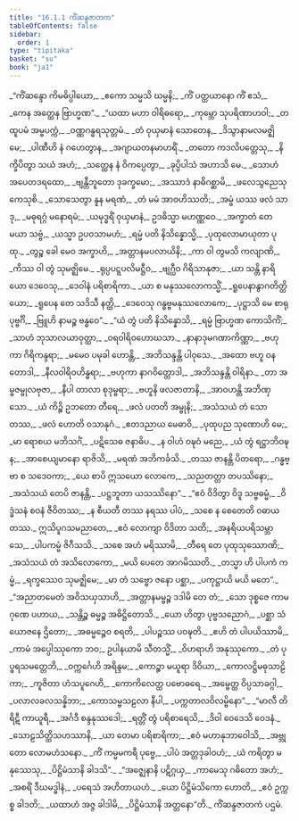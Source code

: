 ```yaml
---
title: "16.1.1 ကိံဆန္ဒဇာတက"
tableOfContents: false
sidebar:
  order: 1
type: "tipitaka"
basket: "su"
book: "ja1"
---
```



<DynamicBreadcrumb />

<Division number="1" book="ja1">

<Paragraph number="3256" type="verses" book="ja1">
_“ကိံဆန္ဒော ကိမဓိပ္ပါယော,_  
_ဧကော သမ္မသိ ဃမ္မနိ;_  
_ကိံ ပတ္ထယာနော ကိံ ဧသံ,_  
_ကေန အတ္ထေန ဗြာဟ္မဏ”._  

</Paragraph>

</Division>
<Division number="2" book="ja1">

<Paragraph number="3257" type="verses" book="ja1">
_“ယထာ မဟာ ဝါရိဓရော,_  
_ကုမ္ဘော သုပရိဏာဟဝါ;_  
_တထူပမံ အမ္ဗပက္ကံ,_  
_ဝဏ္ဏဂန္ဓရသုတ္တမံ._  

</Paragraph>

</Division>
<Division number="3" book="ja1">

<Paragraph number="3258" type="verses" book="ja1">
_တံ ဝုယှမာနံ သောတေန,_  
_ဒိသွာနာမလမဇ္ဈိမေ;_  
_ပါဏီဟိ နံ ဂဟေတွာန,_  
_အဂျာယတနမာဟရိံ._  

</Paragraph>

</Division>
<Division number="4" book="ja1">

<Paragraph number="3259" type="verses" book="ja1">
_တတော ကဒလိပတ္တေသု,_  
_နိက္ခိပိတွာ သယံ အဟံ;_  
_သတ္ထေန နံ ဝိကပ္ပေတွာ,_  
_ခုပ္ပိပါသံ အဟာသိ မေ._  

</Paragraph>

</Division>
<Division number="5" book="ja1">

<Paragraph number="3260" type="verses" book="ja1">
_သောဟံ အပေတဒရထော,_  
_ဗျန္တီဘူတော ဒုခက္ခမော;_  
_အဿာဒံ နာဓိဂစ္ဆာမိ,_  
_ဖလေသွညေသု ကေသုစိ._  

</Paragraph>

</Division>
<Division number="6" book="ja1">

<Paragraph number="3261" type="verses" book="ja1">
_သောသေတွာ နူန မရဏံ,_  
_တံ မမံ အာဝဟိဿတိ;_  
_အမ္ဗံ ယဿ ဖလံ သာဒု,_  
_မဓုရဂ္ဂံ မနောရမံ;_  
_ယမုဒ္ဓရိံ ဝုယှမာနံ,_  
ဥဒဓိသ္မာ မဟဏ္ဏဝေ._  

</Paragraph>

</Division>
<Division number="7" book="ja1">

<Paragraph number="3262" type="verses" book="ja1">
_အက္ခာတံ တေ မယာ သဗ္ဗံ,_  
_ယသ္မာ ဥပဝသာမဟံ;_  
_ရမ္မံ ပတိ နိသိန္နောသ္မိ,_  
_ပုထုလောမာယုတာ ပုထု._  

</Paragraph>

</Division>
<Division number="8" book="ja1">

<Paragraph number="3263" type="verses" book="ja1">
_တွဉ္စ ခေါ မေဝ အက္ခာဟိ,_  
_အတ္တာနမပလာယိနိ;_  
_ကာ ဝါ တွမသိ ကလျာဏိ,_  
_ကိဿ ဝါ တွံ သုမဇ္ဈိမေ._  

</Paragraph>

</Division>
<Division number="9" book="ja1">

<Paragraph number="3264" type="verses" book="ja1">
_ရုပ္ပပဋ္ဋပလိမဋ္ဌီဝ,_  
_ဗျဂ္ဃီဝ ဂိရိသာနုဇာ;_  
_ယာ သန္တိ နာရိယော ဒေဝေသု,_  
_ဒေဝါနံ ပရိစာရိကာ._  

</Paragraph>

</Division>
<Division number="10" book="ja1">

<Paragraph number="3265" type="verses" book="ja1">
_ယာ စ မနုဿလောကသ္မိံ,_  
_ရူပေနာနွာဂတိတ္ထိယော;_  
_ရူပေန တေ သဒိသီ နတ္ထိ,_  
_ဒေဝေသု ဂန္ဓဗ္ဗမနုဿလောကေ;_  
_ပုဋ္ဌာသိ မေ စာရုပုဗ္ဗင်္ဂိ,_  
_ဗြူဟိ နာမဉ္စ ဗန္ဓဝေ”._  

</Paragraph>

</Division>
<Division number="11" book="ja1">

<Paragraph number="3266" type="verses" book="ja1">
_“ယံ တွံ ပတိ နိသိန္နောသိ,_  
_ရမ္မံ ဗြာဟ္မဏ ကောသိကိံ;_  
_သာဟံ ဘုသာလယာဝုတ္ထာ,_  
_ဝရဝါရိဝဟောဃသာ._  

</Paragraph>

</Division>
<Division number="12" book="ja1">

<Paragraph number="3267" type="verses" book="ja1">
_နာနာဒုမဂဏာကိဏ္ဏာ,_  
_ဗဟုကာ ဂိရိကန္ဒရာ;_  
_မမေဝ ပမုခါ ဟောန္တိ,_  
_အဘိသန္ဒန္တိ ပါဝုသေ._  

</Paragraph>

</Division>
<Division number="13" book="ja1">

<Paragraph number="3268" type="verses" book="ja1">
_အထော ဗဟူ ဝနတောဒါ,_  
_နီလဝါရိဝဟိန္ဓရာ;_  
_ဗဟုကာ နာဂဝိတ္တောဒါ,_  
_အဘိသန္ဒန္တိ ဝါရိနာ._  

</Paragraph>

</Division>
<Division number="14" book="ja1">

<Paragraph number="3269" type="verses" book="ja1">
_တာ အမ္ဗဇမ္ဗုလဗုဇာ,_  
_နီပါ တာလာ စုဒုမ္ဗရာ;_  
_ဗဟူနိ ဖလဇာတာနိ,_  
_အာဝဟန္တိ အဘိဏှသော._  

</Paragraph>

</Division>
<Division number="15" book="ja1">

<Paragraph number="3270" type="verses" book="ja1">
_ယံ ကိဉ္စိ ဥဘတော တီရေ,_  
_ဖလံ ပတတိ အမ္ဗုနိ;_  
_အသံသယံ တံ သောတဿ,_  
_ဖလံ ဟောတိ ဝသာနုဂံ._  

</Paragraph>

</Division>
<Division number="16" book="ja1">

<Paragraph number="3271" type="verses" book="ja1">
_ဧတဒညာယ မေဓာဝိ,_  
_ပုထုပည သုဏောဟိ မေ;_  
_မာ ရောစယ မဘိသင်္ဂံ,_  
_ပဋိသေဓ ဇနာဓိပ._  

</Paragraph>

</Division>
<Division number="17" book="ja1">

<Paragraph number="3272" type="verses" book="ja1">
_န ဝါဟံ ဝဍ္ဎဝံ မညေ,_  
_ယံ တွံ ရဋ္ဌာဘိဝဍ္ဎန;_  
_အာစေယျမာနော ရာဇိသိ,_  
_မရဏံ အဘိကင်္ခသိ._  

</Paragraph>

</Division>
<Division number="18" book="ja1">

<Paragraph number="3273" type="verses" book="ja1">
_တဿ ဇာနန္တိ ပိတရော,_  
_ဂန္ဓဗ္ဗာ စ သဒေဝကာ;_  
_ယေ စာပိ ဣသယော လောကေ,_  
_သညတတ္တာ တပဿိနော;_  
_အသံသယံ တေပိ ဇာနန္တိ,_  
_ပဋ္ဌဘူတာ ယသဿိနော”._  

</Paragraph>

</Division>
<Division number="19" book="ja1">

<Paragraph number="3274" type="verses" book="ja1">
_“ဧဝံ ဝိဒိတွာ ဝိဒူ သဗ္ဗဓမ္မံ,_  
_ဝိဒ္ဓံသနံ စဝနံ ဇီဝိတဿ;_  
_န စီယတီ တဿ နရဿ ပါပံ,_  
_သစေ န စေတေတိ ဝဓာယ တဿ._  

</Paragraph>

</Division>
<Division number="20" book="ja1">

<Paragraph number="3275" type="verses" book="ja1">
ဣသိပူဂသမညာတေ,_  
_ဧဝံ လောကျာ ဝိဒိတာ သတိ;_  
_အနရိယပရိသမ္ဘာသေ,_  
_ပါပကမ္မံ ဇိဂီသသိ._  

</Paragraph>

</Division>
<Division number="21" book="ja1">

<Paragraph number="3276" type="verses" book="ja1">
_သစေ အဟံ မရိဿာမိ,_  
_တီရေ တေ ပုထုသုဿောဏိ;_  
_အသံသယံ တံ အသိလောကော,_  
_မယိ ပေတေ အာဂမိဿတိ._  

</Paragraph>

</Division>
<Division number="22" book="ja1">

<Paragraph number="3277" type="verses" book="ja1">
_တသ္မာ ဟိ ပါပကံ ကမ္မံ,_  
_ရက္ခဿေဝ သုမဇ္ဈိမေ;_  
_မာ တံ သဗ္ဗော ဇနော ပစ္ဆာ,_  
_ပကုဋ္ဌာယိ မယိ မတေ”._  

</Paragraph>

</Division>
<Division number="23" book="ja1">

<Paragraph number="3278" type="verses" book="ja1">
_“အညာတမေတံ အဝိသယှသာဟိ,_  
_အတ္တာနမမ္ဗဉ္စ ဒဒါမိ တေ တံ;_  
_သော ဒုစ္စဇေ ကာမဂုဏေ ပဟာယ,_  
_သန္တိဉ္စ ဓမ္မဉ္စ အဓိဋ္ဌိတောသိ._  

</Paragraph>

</Division>
<Division number="24" book="ja1">

<Paragraph number="3279" type="verses" book="ja1">
_ယော ဟိတွာ ပုဗ္ဗသညောဂံ,_  
_ပစ္ဆာ သံယောဇနေ ဌိတော;_  
_အဓမ္မဉ္စေဝ စရတိ,_  
_ပါပဉ္စဿ ပဝဍ္ဎတိ._  

</Paragraph>

</Division>
<Division number="25" book="ja1">

<Paragraph number="3280" type="verses" book="ja1">
_ဧဟိ တံ ပါပယိဿာမိ,_  
_ကာမံ အပ္ပေါဿုကော ဘဝ;_  
ဥပါနယာမိ သီတသ္မိံ,_  
_ဝိဟရာဟိ အနုဿုကော._  

</Paragraph>

</Division>
<Division number="26" book="ja1">

<Paragraph number="3281" type="verses" book="ja1">
_တံ ပုပ္ဖရသမတ္တေဘိ,_  
_ဝက္ကင်္ဂေဟိ အရိန္ဒမ;_  
_ကောဉ္စာ မယူရာ ဒိဝိယာ,_  
_ကောလဋ္ဌိမဓုသာဠိကာ;_  
_ကူဇိတာ ဟံသပူဂေဟိ,_  
_ကောကိလေတ္ထ ပဗောဓရေ._  

</Paragraph>

</Division>
<Division number="27" book="ja1">

<Paragraph number="3282" type="verses" book="ja1">
_အမ္ဗေတ္ထ ဝိပ္ပသာခဂ္ဂါ,_  
_ပလာလခလသန္နိဘာ;_  
_ကောသမ္ဗသဠလာ နီပါ,_  
_ပက္ကတာလဝိလမ္ဗိနော”._  

</Paragraph>

</Division>
<Division number="28" book="ja1">

<Paragraph number="3283" type="verses" book="ja1">
_“မာလီ တိရိဋီ ကာယူရီ,_  
_အင်္ဂဒီ စန္ဒနုဿဒေါ;_  
_ရတ္တိံ တွံ ပရိစာရေသိ,_  
_ဒိဝါ ဝေဒေသိ ဝေဒနံ._  

</Paragraph>

</Division>
<Division number="29" book="ja1">

<Paragraph number="3284" type="verses" book="ja1">
_သောဠသိတ္ထိသဟဿာနိ,_  
_ယာ တေမာ ပရိစာရိကာ;_  
_ဧဝံ မဟာနုဘာဝေါသိ,_  
_အဗ္ဘုတော လောမဟံသနော._  

</Paragraph>

</Division>
<Division number="30" book="ja1">

<Paragraph number="3285" type="verses" book="ja1">
_ကိံ ကမ္မမကရီ ပုဗ္ဗေ,_  
_ပါပံ အတ္တဒုခါဝဟံ;_  
_ယံ ကရိတွာ မနုဿေသု,_  
_ပိဋ္ဌိမံသာနိ ခါဒသိ”._  

</Paragraph>

</Division>
<Division number="31" book="ja1">

<Paragraph number="3286" type="verses" book="ja1">
_“အဇ္ဈေနာနိ ပဋိဂ္ဂယှ,_  
_ကာမေသု ဂဓိတော အဟံ;_  
_အစရိံ ဒီဃမဒ္ဓါနံ,_  
_ပရေသံ အဟိတာယဟံ._  

</Paragraph>

</Division>
<Division number="32" book="ja1">

<Paragraph number="3287" type="verses" book="ja1">
_ယော ပိဋ္ဌိမံသိကော ဟောတိ,_  
_ဧဝံ ဥက္ကစ္စ ခါဒတိ;_  
_ယထာဟံ အဇ္ဇ ခါဒါမိ,_  
_ပိဋ္ဌိမံသာနိ အတ္တနော”တိ._  


</Paragraph>
</Division>

<Paragraph number="3288" type="center" book="ja1">
ကိံဆန္ဒဇာတကံ ပဌမံ.
</Paragraph>